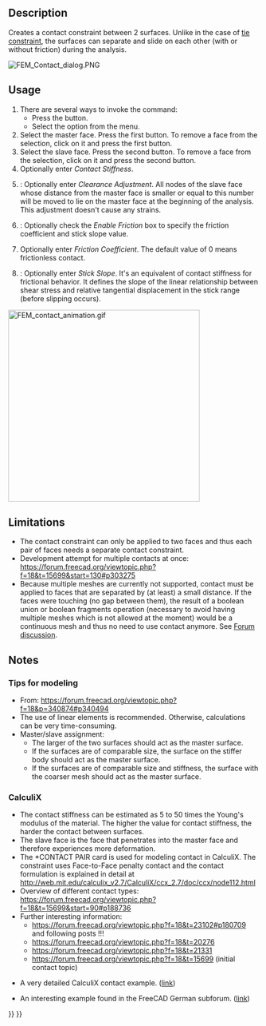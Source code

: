 <languages/>
<translate>

<!--T:11-->
{{Docnav
|[[FEM_ConstraintDisplacement|Constraint displacement]]
|[[FEM_ConstraintTie|Constraint tie]]
|[[FEM_Workbench|FEM]]
|IconL=FEM_ConstraintDisplacement.svg
|IconR=FEM_ConstraintTie.svg
|IconC=Workbench_FEM.svg
}}

<!--T:1-->
{{GuiCommandContainer|
{{GuiCommand
|Name=FEM ConstraintContact
|MenuLocation=Model → Mechanical Boundary Conditions and Loads → Contact Constraint
|Workbenches=[[FEM_Workbench|FEM]]
|SeeAlso=[[FEM_ConstraintFixed|FEM Constraint fixed]]
}}
{{GuiCommandFemInfo
|Solvers=CalculiX
}}
}}

==Description== <!--T:2-->

<!--T:6-->
Creates a contact constraint between 2 surfaces. Unlike in the case of [[FEM_ConstraintTie|tie constraint]], the surfaces can separate and slide on each other (with or without friction) during the analysis.

</translate>
[[File:FEM_Contact_dialog.PNG]]
<translate>
<!--T:19-->
{{Caption|The FEM contact task panel}}

==Usage== <!--T:3-->

<!--T:7-->
# There are several ways to invoke the command:
#* Press the {{Button|[[Image:FEM_ConstraintContact.svg|16px]] [[FEM_ConstraintContact|Contact Constraint]]}} button.
#* Select the {{MenuCommand|Model → Mechanical Boundary Conditions and Loads → [[Image:FEM_ConstraintContact.svg|16px]] Contact Constraint}} option from the menu.
# Select the master face. Press the first {{Button|Add}} button. To remove a face from the selection, click on it and press the first {{Button|Remove}} button.
# Select the slave face. Press the second {{Button|Add}} button. To remove a face from the selection, click on it and press the second {{Button|Remove}} button.
# Optionally enter ''Contact Stiffness''.
# {{Version|1.0}}: Optionally enter ''Clearance Adjustment''. All nodes of the slave face whose distance from the master face is smaller or equal to this number will be moved to lie on the master face at the beginning of the analysis. This adjustment doesn't cause any strains.
# {{Version|1.0}}: Optionally check the ''Enable Friction'' box to specify the friction coefficient and stick slope value.
# Optionally enter ''Friction Coefficient''. The default value of 0 means frictionless contact.
# {{Version|1.0}}: Optionally enter ''Stick Slope''. It's an equivalent of contact stiffness for frictional behavior. It defines the slope of the linear relationship between shear stress and relative tangential displacement in the stick range (before slipping occurs).

</translate>
[[File:FEM_contact_animation.gif|384px]]
<translate>
<!--T:20-->
{{Caption|Contact example - rigid cube pressed against and sliding on a deformable block. Without contact definition, those two parts wouldn't "see" each other.}}

==Limitations== <!--T:4-->

<!--T:8-->
* The contact constraint can only be applied to two faces and thus each pair of faces needs a separate contact constraint.
* Development attempt for multiple contacts at once: https://forum.freecad.org/viewtopic.php?f=18&t=15699&start=130#p303275
* Because multiple meshes are currently not supported, contact must be applied to faces that are separated by (at least) a small distance. If the faces were touching (no gap between them), the result of a boolean union or boolean fragments operation (necessary to avoid having multiple meshes which is not allowed at the moment) would be a continuous mesh and thus no need to use contact anymore. See [https://forum.freecad.org/viewtopic.php?f=18&t=62307 Forum discussion].

==Notes== <!--T:16-->

=== Tips for modeling === <!--T:17-->

<!--T:5-->
* From: https://forum.freecad.org/viewtopic.php?f=18&p=340874#p340494
* The use of linear elements is recommended. Otherwise, calculations can be very time-consuming.
* Master/slave assignment:
** The larger of the two surfaces should act as the master surface.
** If the surfaces are of comparable size, the surface on the stiffer body should act as the master surface.
** If the surfaces are of comparable size and stiffness, the surface with the coarser mesh should act as the master surface.

=== CalculiX === <!--T:18-->

<!--T:9-->
* The contact stiffness can be estimated as 5 to 50 times the Young's modulus of the material. The higher the value for contact stiffness, the harder the contact between surfaces.
* The slave face is the face that penetrates into the master face and therefore experiences more deformation.
* The *CONTACT PAIR card is used for modeling contact in CalculiX. The constraint uses Face-to-Face penalty contact and the contact formulation is explained in detail at http://web.mit.edu/calculix_v2.7/CalculiX/ccx_2.7/doc/ccx/node112.html
* Overview of different contact types: https://forum.freecad.org/viewtopic.php?f=18&t=15699&start=90#p188736
* Further interesting information:
** https://forum.freecad.org/viewtopic.php?f=18&t=23102#p180709 and following posts !!!
** https://forum.freecad.org/viewtopic.php?f=18&t=20276
** https://forum.freecad.org/viewtopic.php?f=18&t=21331
** https://forum.freecad.org/viewtopic.php?f=18&t=15699 (initial contact topic)

<!--T:10-->
* A very detailed CalculiX contact example. ([http://dip28p.web.fc2.com/calculix/netgen2calculix/index.html link])

<!--T:15-->
* An interesting example found in the FreeCAD German subforum. ([https://forum.freecad.org/viewtopic.php?f=13&t=39663&start=10#p337254 link]) 


<!--T:12-->
{{Docnav
|[[FEM_ConstraintDisplacement|Constraint displacement]]
|[[FEM_ConstraintTie|Constraint tie]]
|[[FEM_Workbench|FEM]]
|IconL=FEM_ConstraintDisplacement.svg
|IconR=FEM_ConstraintTie.svg
|IconC=Workbench_FEM.svg
}}

</translate>
{{FEM Tools navi{{#translation:}}}}
{{Userdocnavi{{#translation:}}}}